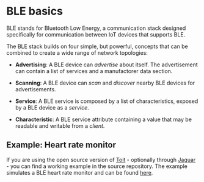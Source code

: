 # BLE basics

BLE stands for Bluetooth Low Energy, a communication stack designed specifically for communication between IoT devices
that supports BLE.

The BLE stack builds on four simple, but powerful, concepts that can be combined to create a wide range of network topologies:

- **Advertising**: A BLE device can _advertise_ about itself. The advertisement can contain a list of services and a manufactorer data section.

- **Scanning**: A BLE device can _scan_ and _discover_ nearby BLE devices for advertisements.

- **Service**: A BLE service is composed by a list of characteristics, exposed by a BLE device as a _service_.

- **Characteristic**: A BLE service attribute containing a value that may be readable and writable from a _client_.

## Example: Heart rate monitor

If you are using the open source version of [Toit](https://github.com/toitlang/toit) - optionally 
through [Jaguar](https://github.com/toitlang/jaguar) - you can find a working example in the source 
repository. The example simulates a BLE heart rate monitor and can be 
found [here](https://github.com/toitlang/toit/blob/master/examples/ble/heart_rate.toit).
